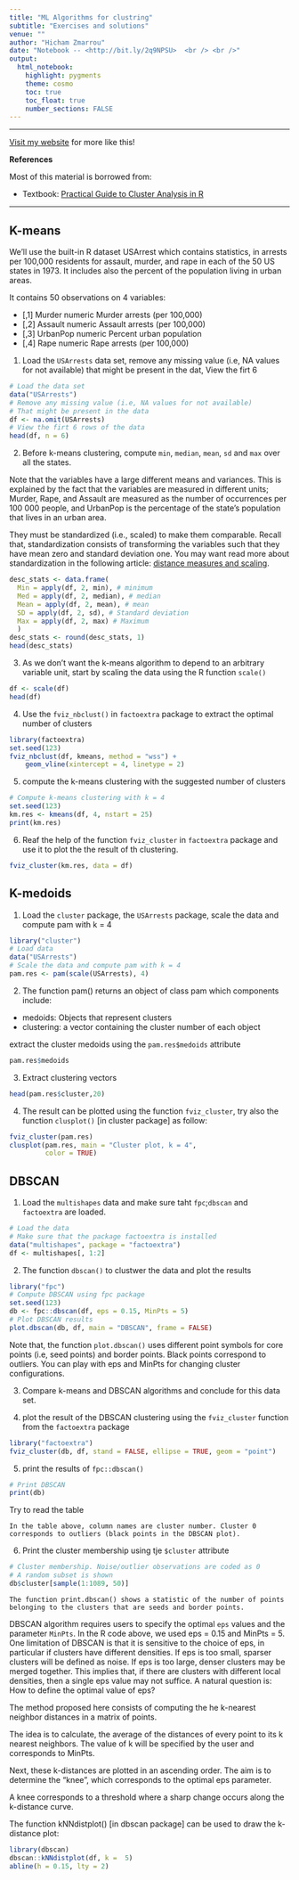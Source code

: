 ```yaml
---
title: "ML Algorithms for clustring"
subtitle: "Exercises and solutions"
venue: ""
author: "Hicham Zmarrou"
date: "Notebook -- <http://bit.ly/2q9NPSU>  <br /> <br />"
output:
  html_notebook:
    highlight: pygments
    theme: cosmo
    toc: true
    toc_float: true
    number_sections: FALSE
---
```



<hr>

[Visit my website](http://trefoil.ml/) for more like this!

__References__

Most of this material is borrowed from:

* Textbook: [Practical Guide to Cluster Analysis in R](http://www.sthda.com)

______________________________________________________________________________________________________________________________________

  
## K-means

We'll use the built-in R dataset USArrest which contains statistics, in arrests per 100,000 residents for assault, murder, and rape in each of the 50 US states in 1973. It includes also the percent of the population living in urban areas.

It contains 50 observations on 4 variables:

* [,1] Murder numeric Murder arrests (per 100,000)
* [,2] Assault numeric Assault arrests (per 100,000)
* [,3] UrbanPop numeric Percent urban population
* [,4] Rape numeric Rape arrests (per 100,000)

1. Load the `USArrests` data set, remove any missing value (i.e, NA values for not available) that might be present in the dat, View the firt 6 

```r
# Load the data set
data("USArrests")
# Remove any missing value (i.e, NA values for not available)
# That might be present in the data
df <- na.omit(USArrests)
# View the firt 6 rows of the data
head(df, n = 6)

```


2. Before k-means clustering, compute `min`, `median`, `mean`, `sd` and `max` over all the states.

Note that the variables have a large different means and variances. This is explained by the fact that the variables are measured in different units; Murder, Rape, and Assault are measured as the number of occurrences per 100 000 people, and UrbanPop is the percentage of the state's population that lives in an urban area.

They must be standardized (i.e., scaled) to make them comparable. Recall that, standardization consists of transforming the variables such that they have mean zero and standard deviation one. You may want read more about standardization in the following article: [distance measures and scaling](http://bit.ly/1i7vgdY).

```r
desc_stats <- data.frame(
  Min = apply(df, 2, min), # minimum
  Med = apply(df, 2, median), # median
  Mean = apply(df, 2, mean), # mean
  SD = apply(df, 2, sd), # Standard deviation
  Max = apply(df, 2, max) # Maximum
  )
desc_stats <- round(desc_stats, 1)
head(desc_stats)

```


3. As we don't want the k-means algorithm to depend to an arbitrary variable unit, start by scaling the data using the R function `scale()`

```r
df <- scale(df)
head(df)
```


4. Use the `fviz_nbclust()` in `factoextra` package to extract the optimal number of clusters   


```r
library(factoextra)
set.seed(123)
fviz_nbclust(df, kmeans, method = "wss") +
    geom_vline(xintercept = 4, linetype = 2)

```


5. compute the k-means clustering with the suggested number of clusters

```r
# Compute k-means clustering with k = 4
set.seed(123)
km.res <- kmeans(df, 4, nstart = 25)
print(km.res)

```

6. Reaf the help of the function `fviz_cluster` in `factoextra` package and use it to plot the the result of th clustering.

```r
fviz_cluster(km.res, data = df)
```


## K-medoids


1. Load the `cluster` package, the `USArrests` package, scale the data and compute pam with k = 4

```r
library("cluster")
# Load data
data("USArrests")
# Scale the data and compute pam with k = 4
pam.res <- pam(scale(USArrests), 4)
```



2. The function pam() returns an object of class pam which components include:

* medoids: Objects that represent clusters
* clustering: a vector containing the cluster number of each object

extract the cluster medoids using the  `pam.res$medoids` attribute

```r
pam.res$medoids
```

3. Extract clustering vectors


```r
head(pam.res$cluster,20)
```



4. The result can be plotted using the function `fviz_cluster`, try also the function  `clusplot()` [in cluster package] as follow:

```r
fviz_cluster(pam.res)
clusplot(pam.res, main = "Cluster plot, k = 4", 
         color = TRUE)
```


## DBSCAN 

1. Load the `multishapes` data  and make sure taht `fpc`;`dbscan` and `factoextra` are loaded. 

```r
# Load the data 
# Make sure that the package factoextra is installed
data("multishapes", package = "factoextra")
df <- multishapes[, 1:2]
```

2. The function `dbscan()` to clustwer the data and plot the results 


```r
library("fpc")
# Compute DBSCAN using fpc package
set.seed(123)
db <- fpc::dbscan(df, eps = 0.15, MinPts = 5)
# Plot DBSCAN results
plot.dbscan(db, df, main = "DBSCAN", frame = FALSE)

```

Note that, the function `plot.dbscan()` uses different point symbols for core points (i.e, seed points) and border points. Black points correspond to outliers. You can play with eps and MinPts for changing cluster configurations.

3. Compare k-means and DBSCAN algorithms and conclude for this data set.

4. plot the result of the DBSCAN clustering using the `fviz_cluster` function from the `factoextra` package 


```r
library("factoextra")
fviz_cluster(db, df, stand = FALSE, ellipse = TRUE, geom = "point")
```

5. print the results of `fpc::dbscan()`

```r
# Print DBSCAN
print(db)
```

Try to read the table

```
In the table above, column names are cluster number. Cluster 0 corresponds to outliers (black points in the DBSCAN plot).

``` 

6. Print the cluster membership using tje `$cluster` attribute 

```r
# Cluster membership. Noise/outlier observations are coded as 0
# A random subset is shown
db$cluster[sample(1:1089, 50)]

```


```
The function print.dbscan() shows a statistic of the number of points belonging to the clusters that are seeds and border points.
```

DBSCAN algorithm requires users to specify the optimal `eps` values and the parameter `MinPts`. In the R code above, we used eps = 0.15 and MinPts = 5. One limitation of DBSCAN is that it is sensitive to the choice of eps, in particular if clusters have different densities. If eps is too small, sparser clusters will be defined as noise. If eps is too large, denser clusters may be merged together. This implies that, if there are clusters with different local densities, then a single eps value may not suffice. A natural question is: How to define the optimal value of eps?

The method proposed here consists of computing the he k-nearest neighbor distances in a matrix of points.

The idea is to calculate, the average of the distances of every point to its k nearest neighbors. The value of k will be specified by the user and corresponds to MinPts.

Next, these k-distances are plotted in an ascending order. The aim is to determine the "knee", which corresponds to the optimal eps parameter.

A knee corresponds to a threshold where a sharp change occurs along the k-distance curve.

The function kNNdistplot() [in dbscan package] can be used to draw the k-distance plot:

```r
library(dbscan)
dbscan::kNNdistplot(df, k =  5)
abline(h = 0.15, lty = 2)

```

